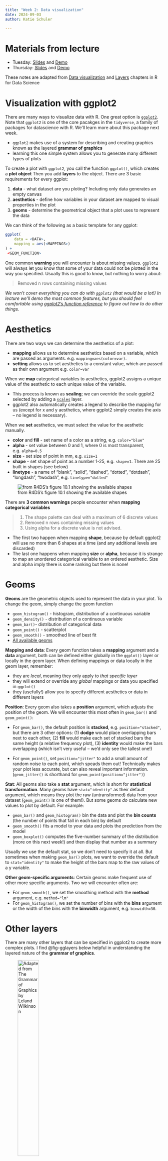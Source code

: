 ```yaml
---
title: "Week 2: Data visualization"
date: 2024-09-03
author: Katie Schuler

---
```


# Materials from lecture

- Tuesday: [Slides](/slides/data-visualization-1.qmd) and [Demo](https://colab.research.google.com/drive/1ysdt1PlLb4M8VT2eFbXT52H_sJaxXDpl?usp=sharing)
- Thursday: [Slides](/slides/data-visualization-2.qmd) and [Demo](https://colab.research.google.com/drive/1ysdt1PlLb4M8VT2eFbXT52H_sJaxXDpl?usp=drive_link)


::: {.callout-note title="Acknowledgement"}
These notes are adapted from [Data visualization](https://r4ds.hadley.nz/data-visualize) and [Layers](https://r4ds.hadley.nz/layers) chapters in R for Data Science
:::



# Visualization with ggplot2

There are many ways to visualize data with R. One great option is [`ggplot2`](https://ggplot2.tidyverse.org/). Note that `ggplot2` is one of the core pacakges in the `tidyverse`, a family of packages for datascience with R. We'll learn more about this package next week. 

- `ggplot2` makes use of a system for describing and creating graphics known as the layered **grammar of graphics** 
- learning this one simple system allows you to generate many different types of plots

To create a plot with `ggplot2`, you call the function `ggplot()`, which creates a **plot object** Then you add **layers** to the object. There are 3 basic requirements for every ggplot:

1. **data** - what dataset are you ploting? Including only data generates an empty canvas 
2. **aesthetics** - define how variables in your dataset are mapped to visual properties in the plot
3. **geoms** - determine the geometrical object that a plot uses to represent the data

We can think of the following as a basic template for any ggplot:

```r
ggplot(
    data = <DATA>,
    mapping = aes(<MAPPINGS>)
) + 
 <GEOM_FUNCTION>
```

One common **warning** you will encounter is about missing values. `ggplot2` will always let you know that some of your data could not be plotted in the way you specified. Usually this is good to know, but nothing to worry about: 

> Removed n rows containing missing values 


*We won't cover everything you can do with `ggplot2` (that would be a lot!) In lecture we'll demo the most common features, but you should feel comfortable using [ggplot2's function reference](https://ggplot2.tidyverse.org/reference/) to figure out how to do other things.*


# Aesthetics 

There are two ways we can determine the aesthetics of a plot: 

- **mapping** allows us to determine aesthetics based on a variable, which are passed as arguments. e.g. `mapping=aes(color=var)`. 
- **setting** allows us to set aesthetics to a constant value, which are passed as their own argument e.g. `color=var`

When we **map** categorical variables to aesthetics, ggplot2 assigns a unique value of the aesthetic to each unique value of the variable. 

- This process is known as **scaling**; we can override the scale ggplot2 selected by adding a [`scales`](#scales) layer.
- ggplot2 also automatically creates a legend to describe the mapping for us (except for x and y aesthetics, where ggplot2 simply creates the axis -- no legend is necessary). 

When we **set** aesthetics, we must select the value for the aesthetic manually. 

- **color** and **fill** - set name of a color as a string, e.g. `color="blue"`
- **alpha** - set value between 0 and 1, where 0 is most transparent, e.g. `alpha=0.5`
- **size** - set size of point in mm, e.g. `size=1`
- **shape** - set shape of point as a number 1-25, e.g. `shape=1`. There are 25 built in shapes (see below)
- **linetype** - a name of "blank", "solid", "dashed", "dotted", "dotdash", "longdash", "twodash", e.g. `linetype="dotted"`

![from R4DS's figure 10.1 showing the available shapes](/assests/images/shapes-r4ds.png){#fig-shapes}

There are **3 common warnings** people encounter when **mapping categorical variables** 

> 1. The shape palette can deal with a maximum of 6 discrete values
> 2. Removed n rows containing missing values
> 3. Using alpha for a discrete value is not advised.

- The first two happen when mapping **shape**, because by default ggplot2 will use no more than 6 shapes at a time (and any additional levels are discarded)
- The last one happens when mapping **size** or **alpha**, because it is strange to map  an unordered categorical variable to an ordered aesthetic. Size and alpha imply there is some ranking but there is none!



# Geoms 

**Geoms** are the geometric objects used to represent the data in your plot. To change the geom, simply change the geom function

- `geom_histogram()` - histogram, distribution of a continuous variable
- `geom_density()` - distribution of a continuous variable
- `geom_bar()`- distribution of categorical data
- `geom_point()` - scatterplot
- `geom_smooth()` - smoothed line of best fit 
- [All available geoms](https://ggplot2.tidyverse.org/reference/#geoms)

**Mapping and data**: Every geom function takes a **mapping** argument and a **data** argument, both can be defined either globally in the `ggplot()` layer or locally in the geom layer. When defining mappings or data locally in the geom layer, remember:

- they are *local*, meaning they only apply to *that specific layer* 
- they will extend or override any *global* mappings or data you specified in `ggplot()`
- they (usefully!) allow you to specify different aesthetics or data in different layers

**Position**: Every geom also takes a **position** argument, which adjusts the position of the geom. We will encounter this most often in `geom_bar()` and `geom_point()`:

- For `geom_bar()`, the default position is **stacked**, e.g. `position="stacked"`, but there are 3 other options: (1) **dodge** would place overlapping bars next to each other, (2) **fill** would make each set of stacked bars the same height (a relative frequency plot), (3) **identity** would make the bars overlapping (which isn't very useful -- we'd only see the tallest one!)

- For `geom_point()`, set `position="jitter"` to add a small amount of random noise to each point, which speads them out! Technically makes your plot less accurate, but can also reveal important information. (`geom_jitter()` is shorthand for `geom_point(position="jitter")`)

**Stat**: All geoms also take a **stat** argument, which is short for **statistical transformation**. Many geoms have `stat="identity"` as their default argument, which means they plot the raw (untransformed) data from your dataset (`geom_point()` is one of them!). But some geoms *do* calculate new values to plot by default. For example:

- `geom_bar()` and `geom_histogram()` bin the data and plot the **bin counts** (the number of points that fall in each bin) by default
- `geom_smooth()` fits a model to your data and plots the prediction from the model 
- `geom_boxplot()` computes the five-number summary of the distribution (more on this next week!) and then display that number as a summary

Usually we use the default stat, so we don't need to specify it at all. But sometimes when making `geom_bar()` plots, we want to override the default to `stat="identity"` to make the height of the bars map to the raw values of a y variable.

**Other geom-specific arguments**: Certain geoms make frequent use of other more specific arguments. Two we will encounter often are:

- For `geom_smooth()`, we set the smoothing method with the **method** argument, e.g. `method="lm"`
- For `geom_histogram()`, we set the number of bins with the **bins** argument or the width of the bins with the **binwidth** argument, e.g. `binwidth=30`. 


# Other layers 

There are many other layers that can be specified in ggplot2 to create more complex plots. I find @fig-gglayers below helpful in understanding the layered nature of the **grammar of graphics**. 

![Adapted from The Grammar of Graphics by Leland Wilkinson](/assests/images/gglayers.png){#fig-gglayers width=40%}

Below we'll outline some common uses for the following layers. We will demo most of this in class, but a few of them might be new to you!

- **facets** - display subsets of data
- **labels** - modifies axis, legend and plot labels
- **themes** - overall visuals
- **scales** - map data values to visual values of aestetic

## Facets 

Facets are smaller plots that display different subsets of the data. They are often used as an alternative to aesthetics to plot additional categorical variables. 

- `facet_wrap(~var)` - splits a plot into subplots based on a categorical variable; each subplot displays a subset of the data. The **ncol** argument takes a number and specifies the number of columns. 
- `facet_grid(rows~cols)` - splits a plot into subplots with the combination of two variables, one as the rows of the facet and one as the columns. To leave off rows (or cols), use the `.`, e.g. `facet_grid(.~species)`
- `scales` - by default facets share the same scale and range for x and y aesthetics. Set the `scales` argument to "free" to allow for different axis scales, e.g. `scales="free"`


## Labels 

The `labs()` functions allows you to modify axis, legend, and plot labels. `labs()` takes several arguments. 

Some are a straightforward name, like: 

- **title** - plot title
- **subtitle** - plot subtitle 
- **caption** - caption at bottom right of plot

Others are mapped to aesthetics, like: 

- **x** - the x axis label
- **y** - the y axis label
- **color** - the legend for the color aesthetic
- **size** - the legend for the size aesthetic

## Themes 

ggplot2 comes with many [complete themes](https://ggplot2.tidyverse.org/reference/ggtheme.html) which control how everything is displayed (except data!). A few favorites include:

- `theme_gray()` - the default
- `theme_bw()` - classic dark-on-light theme
- `theme_minimal()` - minimal theme with no background annotations 
- `theme_classic()` - a classic looking theme with no gridelines

Themes take a few arguments, two of which we may use in the class: 

- **base_size** - base font size, given in pts 
- **base_family** - base font family to use 


## Scales 

[Scales](https://ggplot2.tidyverse.org/reference/#scales) control the details of how data values are translated to visual properties. Adding a scale layer overrides the default scales that ggplot2 uses automatically. There are many kinds of scales, but we will mostly encounter them when changing colors of things:  

- `scale_color_brewer()` - changes the color, allows you to [select color palettes](https://ggplot2.tidyverse.org/reference/scale_brewer.html) from the RColorBrewer package with **palette** argument, e.g. `palette="Greens"`
- `scale_fill_manual()` - also changes the color, set to manual values with **values** argument, e.g. `values=c("green", "blue", "red")`


# Shortcuts 

When calling ggplot2 (or any function!) we can specify argument names explicitly or leave them off (implicit). Leaving off the names makes code more conscise, so you'll typically see it that way.

- **explicit** naming of arguments allow us to write them in any order (because we indicate them to ggplot2 by their name)

    ```r
    ggplot(
        data = my_data,
        mapping = aes(x = weight, y = height)
    )
    ```

- **implict** argument names means we have to specify them in a perscribed order (data first!) so ggplot2 can identify them without their name

    ```r
    ggplot(
        my_data,
        aes(x = weight, y = height)
    )
    ```

Another shortcut you'll encounter is **the pipe operator**, `%>%`. The pipe takes the thing on its left and passes it along to the function on its right (as the function's first argument). We'll work with the pipe more next week. 

- `x %>% y` is equivalent to `f(x, y)`
- since the first argument to ggplot() is data, you'll typically see the pipe used like this:

    ```r
    my_data %>% 
    ggplot(
        aes(x = weight, y = height)
    )
    ```

# Saving plots 

Often we want to save a plot (to add it to a presentation or paper). We can accomplish this with `ggsave()`. 

```r
# save your most recent plot with the name
ggsave("myfigurename.png")

# specify the width and height; can also specify which units you mean
ggsave("myfigurename.png", width = 4, height = 4)
ggsave("mtcars.pdf", width = 20, height = 20, units = "cm")
```

In Google Colab, you can find your saved plot by clicking the file icon on the left side bar. 


# Further reading 

Recommended further reading: 

- [Data visualization](https://r4ds.hadley.nz/data-visualize) in R for Data Science
- https://moderndive.com/2-viz.html
- [Layers](https://r4ds.hadley.nz/layers) in R for Data Science

Other useful resources:

- [ggplot2 function reference](https://ggplot2.tidyverse.org/reference)
- [ggplot2 cheat sheet](https://ggplot2.tidyverse.org/#cheatsheet)
- [introduction to palmerpenguins](https://allisonhorst.github.io/palmerpenguins/articles/intro.html) 



